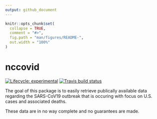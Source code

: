 ```yaml
---
output: github_document
---
```


<!-- README.md is generated from README.Rmd. Please edit that file -->

```r
knitr::opts_chunk$set(
  collapse = TRUE,
  comment = "#>",
  fig.path = "man/figures/README-",
  out.width = "100%"
)
```

# nccovid

<!-- badges: start -->
[![Lifecycle: experimental](https://img.shields.io/badge/lifecycle-experimental-orange.svg)](https://www.tidyverse.org/lifecycle/#experimental)
[![Travis build status](https://travis-ci.org/nctriadresearch/nccovid.svg?branch=master)](https://travis-ci.org/nctriadresearch/nccovid)
<!-- badges: end -->

The goal of this package is to easily retrieve publically available data regarding the SARS-CoV19 outbreak that is occuring with focus on U.S. cases and associated deaths.

These data are in no way complete and no guarantees are made.
